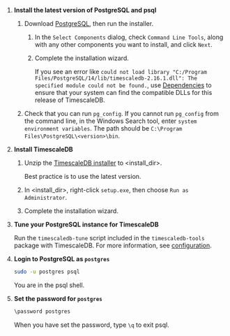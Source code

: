 <Procedure>


1. **Install the latest version of PostgreSQL and psql**

    1. Download [PostgreSQL][pg-download], then run the installer.

        1. In the `Select Components` dialog, check `Command Line Tools`, along with any other components
           you want to install, and click `Next`.

        1. Complete the installation wizard.

            If you see an error like `could not load library "C:/Program Files/PostgreSQL/14/lib/timescaledb-2.16.1.dll": The specified module could not be found.`, use 
            [Dependencies][dependencies] to ensure that your system can find the compatible DLLs for this release of TimescaleDB. 

    1. Check that you can run `pg_config`.
        If you cannot run `pg_config` from the command line, in the Windows
        Search tool, enter `system environment variables`.
        The path should be `C:\Program Files\PostgreSQL\<version>\bin`.

1.  **Install TimescaleDB**

    1.  Unzip the [TimescaleDB installer](#supported-platforms) to <install_dir>.

        Best practice is to use the latest version.

    1.  In <install_dir>, right-click `setup.exe`, then choose `Run as Administrator`.

    1. Complete the installation wizard.

1.  **Tune your PostgreSQL instance for TimescaleDB**

     Run the `timescaledb-tune` script included in the `timescaledb-tools` package with TimescaleDB. For more
            information, see [configuration][config].

1.  **Login to PostgreSQL as `postgres`**

    ```bash
    sudo -u postgres psql
    ```
    You are in the psql shell.

1. **Set the password for `postgres`**

    ```bash
    \password postgres
    ```

    When you have set the password, type `\q` to exit psql.

</Procedure>


[config]: /self-hosted/:currentVersion:/configuration/
[gh-releases]: https://github.com/timescale/timescaledb/releases
[ms-download]: https://www.microsoft.com/en-us/download/details.aspx?id=48145
[pg-download]: https://www.postgresql.org/download/windows/
[release-notes]: /about/:currentVersion:/release-notes/
[windows-releases]: https://github.com/timescale/timescaledb/releases/
[windows-installer]: https://www.postgresql.org/download/windows/
[dependencies]: https://github.com/lucasg/Dependencies

